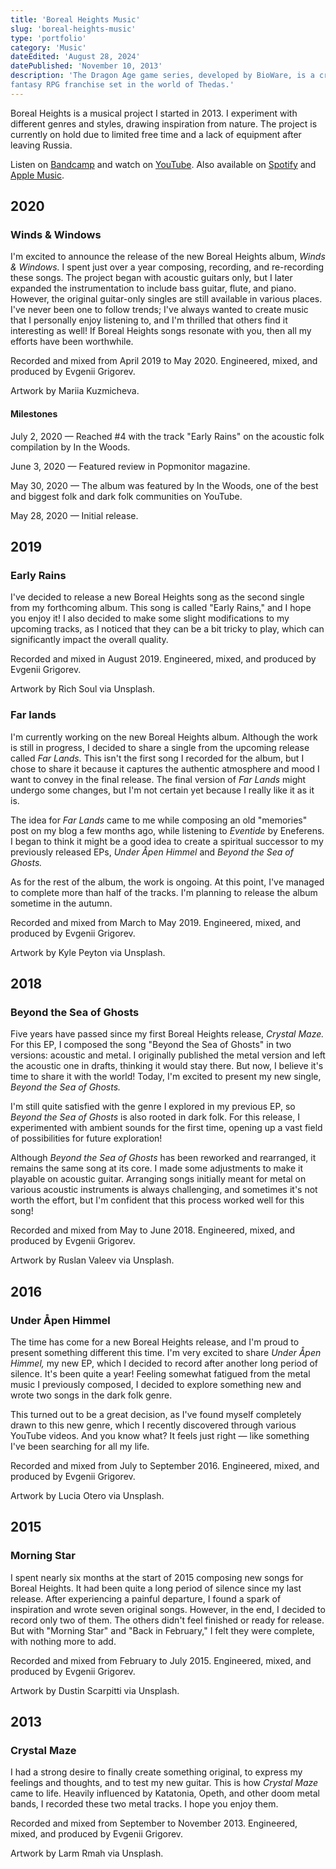 ```yaml
---
title: 'Boreal Heights Music'
slug: 'boreal-heights-music'
type: 'portfolio'
category: 'Music'
dateEdited: 'August 28, 2024'
datePublished: 'November 10, 2013'
description: 'The Dragon Age game series, developed by BioWare, is a critically acclaimed
fantasy RPG franchise set in the world of Thedas.'
---
```


Boreal Heights is a musical project I started in 2013. I experiment with
different genres and styles, drawing inspiration from nature. The project is
currently on hold due to limited free time and a lack of equipment after leaving
Russia.

Listen on [Bandcamp](https://borealheights.bandcamp.com/music) and watch on
[YouTube](https://www.youtube.com/@eagrigorev). Also available on
[Spotify](https://open.spotify.com/artist/6sYGw9icM29bZlcTCyHY39) and
[Apple Music](https://music.apple.com/us/artist/boreal-heights/1465971446).

## 2020

### Winds & Windows

<EmbedSpotify
  src="https://open.spotify.com/embed/album/7dvwimGEkD8KqBy2R9vhih?utm_source=generator&theme=0"
  layout="big"
/>

I'm excited to announce the release of the new Boreal Heights album, _Winds &
Windows._ I spent just over a year composing, recording, and re-recording these
songs. The project began with acoustic guitars only, but I later expanded the
instrumentation to include bass guitar, flute, and piano. However, the original
guitar-only singles are still available in various places. I've never been one
to follow trends; I've always wanted to create music that I personally enjoy
listening to, and I'm thrilled that others find it interesting as well! If
Boreal Heights songs resonate with you, then all my efforts have been
worthwhile.

Recorded and mixed from April 2019 to May 2020. Engineered, mixed, and produced
by Evgenii Grigorev.

Artwork by Mariia Kuzmicheva.

#### Milestones

July 2, 2020 — Reached #4 with the track "Early Rains" on the acoustic folk
compilation by In the Woods.

June 3, 2020 — Featured review in Popmonitor magazine.

May 30, 2020 — The album was featured by In the Woods, one of the best and
biggest folk and dark folk communities on YouTube.

May 28, 2020 — Initial release.

## 2019

### Early Rains

<EmbedSpotify
  src="https://open.spotify.com/embed/album/35keXrw8gATxhNAhsruQJW?utm_source=generator&theme=0"
  layout="small"
/>

I've decided to release a new Boreal Heights song as the second single from my
forthcoming album. This song is called "Early Rains," and I hope you enjoy it! I
also decided to make some slight modifications to my upcoming tracks, as I
noticed that they can be a bit tricky to play, which can significantly impact
the overall quality.

Recorded and mixed in August 2019. Engineered, mixed, and produced by Evgenii
Grigorev.

Artwork by Rich Soul via Unsplash.

### Far lands

<EmbedSpotify
  src="https://open.spotify.com/embed/album/2XBu7wlFCe5ZR3wu04E3qn?utm_source=generator&theme=0"
  layout="small"
/>

I'm currently working on the new Boreal Heights album. Although the work is
still in progress, I decided to share a single from the upcoming release called
_Far Lands._ This isn't the first song I recorded for the album, but I chose to
share it because it captures the authentic atmosphere and mood I want to convey
in the final release. The final version of _Far Lands_ might undergo some
changes, but I'm not certain yet because I really like it as it is.

The idea for _Far Lands_ came to me while composing an old "memories" post on my
blog a few months ago, while listening to _Eventide_ by Eneferens. I began to
think it might be a good idea to create a spiritual successor to my previously
released EPs, _Under Åpen Himmel_ and _Beyond the Sea of Ghosts._

As for the rest of the album, the work is ongoing. At this point, I've managed
to complete more than half of the tracks. I'm planning to release the album
sometime in the autumn.

Recorded and mixed from March to May 2019. Engineered, mixed, and produced by
Evgenii Grigorev.

Artwork by Kyle Peyton via Unsplash.

## 2018

### Beyond the Sea of Ghosts

<EmbedSpotify
  src="https://open.spotify.com/embed/album/0idU7W3iseRHVNWrmlef6e?utm_source=generator&theme=0"
  layout="small"
/>

Five years have passed since my first Boreal Heights release, _Crystal Maze._
For this EP, I composed the song "Beyond the Sea of Ghosts" in two versions:
acoustic and metal. I originally published the metal version and left the
acoustic one in drafts, thinking it would stay there. But now, I believe it's
time to share it with the world! Today, I'm excited to present my new single,
_Beyond the Sea of Ghosts._

I'm still quite satisfied with the genre I explored in my previous EP, so
_Beyond the Sea of Ghosts_ is also rooted in dark folk. For this release, I
experimented with ambient sounds for the first time, opening up a vast field of
possibilities for future exploration!

Although _Beyond the Sea of Ghosts_ has been reworked and rearranged, it remains
the same song at its core. I made some adjustments to make it playable on
acoustic guitar. Arranging songs initially meant for metal on various acoustic
instruments is always challenging, and sometimes it's not worth the effort, but
I'm confident that this process worked well for this song!

Recorded and mixed from May to June 2018. Engineered, mixed, and produced by
Evgenii Grigorev.

Artwork by Ruslan Valeev via Unsplash.

## 2016

### Under Åpen Himmel

<EmbedSpotify
  src="https://open.spotify.com/embed/album/3xI8lhUTLBmDwbt0ig4fir?utm_source=generator&theme=0"
  layout="small"
/>

The time has come for a new Boreal Heights release, and I'm proud to present
something different this time. I'm very excited to share _Under Åpen Himmel,_ my
new EP, which I decided to record after another long period of silence. It's
been quite a year! Feeling somewhat fatigued from the metal music I previously
composed, I decided to explore something new and wrote two songs in the dark
folk genre.

This turned out to be a great decision, as I've found myself completely drawn to
this new genre, which I recently discovered through various YouTube videos. And
you know what? It feels just right — like something I've been searching for all
my life.

Recorded and mixed from July to September 2016. Engineered, mixed, and produced
by Evgenii Grigorev.

Artwork by Lucia Otero via Unsplash.

## 2015

### Morning Star

<EmbedSpotify
  src="https://open.spotify.com/embed/album/2ptA58ZbSuizR0oAvaZtKV?utm_source=generator&theme=0"
  layout="small"
/>

I spent nearly six months at the start of 2015 composing new songs for Boreal
Heights. It had been quite a long period of silence since my last release. After
experiencing a painful departure, I found a spark of inspiration and wrote seven
original songs. However, in the end, I decided to record only two of them. The
others didn't feel finished or ready for release. But with "Morning Star" and
"Back in February," I felt they were complete, with nothing more to add.

Recorded and mixed from February to July 2015. Engineered, mixed, and produced
by Evgenii Grigorev.

Artwork by Dustin Scarpitti via Unsplash.

## 2013

### Crystal Maze

<EmbedSpotify
  src="https://open.spotify.com/embed/album/43HTMr4WfMoGYvIUdCA6Iu?utm_source=generator&theme=0"
  layout="small"
/>

I had a strong desire to finally create something original, to express my
feelings and thoughts, and to test my new guitar. This is how _Crystal Maze_
came to life. Heavily influenced by Katatonia, Opeth, and other doom metal
bands, I recorded these two metal tracks. I hope you enjoy them.

Recorded and mixed from September to November 2013. Engineered, mixed, and
produced by Evgenii Grigorev.

Artwork by Larm Rmah via Unsplash.
